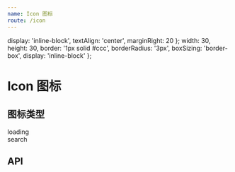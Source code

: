 ```yaml
---
name: Icon 图标
route: /icon
---
```



  display: 'inline-block',
  textAlign: 'center',
  marginRight: 20
};
  width: 30,
  height: 30,
  border: '1px solid #ccc',
  borderRadius: '3px',
  boxSizing: 'border-box',
  display: 'inline-block'
};

# Icon 图标

## 图标类型

<Playground>
  <div style={inlineStyleForIconWrap}>
    <div style={inlineStyleForIconBox}>
      <Icon type="loading" spin />
    </div>
    <span style={inlineStyleForIconText}>loading</span>
  </div>
  <div style={inlineStyleForIconWrap}>
    <div style={inlineStyleForIconBox}>
      <Icon type="search" style={{ color: 'red' }} />
    </div>
    <span style={inlineStyleForIconText}>search</span>
  </div>
</Playground>

## API

<Props of={Icon} />
